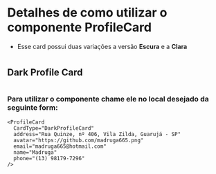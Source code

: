 
# Detalhes de como utilizar o componente ProfileCard

- Esse card possui duas variações a versão **Escura** e a **Clara**

#
#

## Dark Profile Card

<Story id="cards-profilecard--dark-profile-card" />

#
#

### Para utilizar o componente chame ele no local desejado da seguinte form:

```
<ProfileCard
  CardType="DarkProfileCard"
  address="Rua Quinze, nº 406, Vila Zilda, Guarujá - SP"
  avatar="https://github.com/madruga665.png"
  email="madruga665@hotmail.com"
  name="Madruga"
  phone="(13) 98179-7296"
/>
```